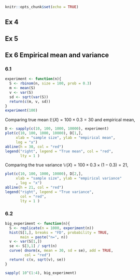 ```r
knitr::opts_chunk$set(echo = TRUE)
```


<!-- ## Ex 1 a Trigonometric density -->

<!-- The function $sin(x)^k$ in the interval $[0,\pi]$ can be plotted with, -->

<!-- ```{r} -->
<!-- temp <- FALSE -->
<!-- for (k in 1:10){ -->
<!--   curve(sin(x)^k, col = k, add = temp, from = 0, to = pi) -->
<!--   temp <- TRUE -->
<!-- } -->
<!-- ``` -->

<!-- As we can see the functions $sin(x)^k$ are non-negative in the interval  -->
<!-- $[0,\pi]$, but they are not densities since the integrals are not 1,  -->
<!-- for example (try to change the value of $k$ and run the following): -->

<!-- ```{r} -->
<!-- k <- 2 -->
<!-- integrate(function(x){ sin(x)^k}, lower = 0, upper = pi ) -->
<!-- ``` -->

<!-- So in order to write the desnity we have to normalize it, in particular  -->
<!-- \[ f(x|k) = \frac{sin(x)^k}{\int_0^{\pi} sin(t)^k dt} \].  -->

<!-- We can now solve exercise 1.1 -->

<!-- ### 1.1  -->

<!-- ```{r} -->
<!-- dsin <- function(x, k = 1){ -->
<!--   const <- integrate(function(t){ sin(t)^k }, lower = 0, upper = pi)$value -->
<!--   if (x < 0 || x > pi){ -->
<!--     return(0) -->
<!--   } -->
<!--   return( (sin(x) ^ k )/ const ) -->
<!-- } -->
<!-- ``` -->

<!-- lets do some plots, -->

<!-- ```{r} -->
<!-- temp <- FALSE -->
<!-- for (k in 1:10){ -->
<!--   curve(dsin(x, k = k), col = k, add = temp, from = 0, to = pi,  -->
<!--         ylim =  c(0,1.4)) -->
<!--   temp <- TRUE -->
<!-- } -->
<!-- ``` -->


<!-- and we check that those densities (for $k = 1,...,20$) integrate to 1, -->

<!-- ```{r} -->
<!-- all( abs(sapply(1:20, function(i){ -->
<!--   return(integrate(dsin, lower = 0, upper = pi, k = i)$value) -->
<!-- }) - 1) < 1e-15  ) -->
<!-- ``` -->


<!-- We are actually checking that the integrals are close to 1 since integrals are not exacts but done numerically.  -->

<!-- Because the  integrals are done numerically we can expect errors when $k$ is big.  -->
<!-- Try with $k$ up to  $200$ or more.  -->


<!-- ### 1.2  -->

<!-- To define the cumulative distribution function, we use the definition -->
<!-- \[ F_X(x) = \int_{-\infty}^x f_X(x)dx = P(X \leq x) \] -->

<!-- ```{r} -->
<!-- psin <- Vectorize(function(q, k = 1){ -->
<!-- if (q > pi){ -->
<!--   return(1) -->
<!-- } -->
<!-- if ( q < 0){ -->
<!--   return(0) -->
<!-- } -->
<!--  const <- integrate(function(t){ sin(t)^k }, lower = 0, upper = pi)$value -->
<!--  integrate(function(t){ sin(t)^k }, lower = 0, upper = q)$value / const -->
<!-- }, vectorize.args = "q") -->

<!-- ``` -->

<!-- ### 1.3  -->

<!-- ```{r} -->
<!-- temp <- FALSE -->
<!-- for (k in 1:10){ -->
<!--   curve(psin(x, k = k), col = k, add = temp, from = 0, to = pi,  -->
<!--         ylim =  c(0,1.4)) -->
<!--   temp <- TRUE -->
<!-- } -->
<!-- legend("left", legend = 1:10, col = 1:10, lty = 1) -->
<!-- ``` -->

<!-- ```{r} -->
<!-- temp <- FALSE -->
<!-- for (k in 1:10){ -->
<!--   curve(dsin(x, k = k), col = k, add = temp, from = 0, to = pi,  -->
<!--         ylim =  c(0,1.4)) -->
<!--   temp <- TRUE -->
<!-- } -->
<!-- legend("left", legend = 1:10, col = 1:10, lty = 1) -->
<!-- ``` -->


<!-- ### 1.4  -->

<!-- To obtain variance and mean value we can use again the `integrate` -->
<!-- function. -->

<!-- ```{r} -->

<!-- k <- 5 -->

<!-- ## moment of order 1, the mean value -->
<!-- m1 <- integrate( function(x){ x*dsin(x, k)}, lower = 0, upper = pi)$value -->
<!-- ## moment of order 2  -->
<!-- m2 <- integrate( function(x){ x^2*dsin(x, k)}, lower = 0, upper = pi)$value -->
<!-- paste( "Mean:", m1, "Variance:", m2 - m1^2 )  -->

<!-- ``` -->

<!-- The distributions are simmetric around $\pi/2$ thus the mean value  -->
<!-- should always be $\pi/2$, we can check it.  -->

<!-- ```{r} -->
<!-- sapply(1:10, function(k){ -->
<!--   integrate( function(x){ x*dsin(x, k)}, lower = 0, upper = pi)$value -->
<!-- }) -->
<!-- ``` -->

<!-- The variance instead decrease with $k$.  -->

<!-- ```{r} -->
<!-- vars <- sapply(1:10, function(k){ -->
<!--   m1 <- integrate( function(x){ x*dsin(x, k)}, lower = 0, upper = pi)$value -->
<!--   m2 <- integrate( function(x){ x^2*dsin(x, k)}, lower = 0, upper = pi)$value -->
<!--   return(m2 - m1^2) -->
<!-- }) -->
<!-- plot(1:10, vars, main = "Variance as a function of k", xlab = "k", -->
<!--      ylab = "var", col = "blue") -->
<!-- ``` -->

<!-- ### 1.5  -->

<!-- We can define first of all the quantile function -->

<!-- ```{r} -->
<!-- qsin <- function(p, k = 1){ -->
<!--   uniroot(function(x){ -->
<!--     psin(x, k) - p    -->
<!--   }, interval = c(0, pi), extendInt = "upX")$root -->
<!-- } -->

<!-- qsin( psin(pi/2, k = 5), k = 5 ) ##should be pi/2 -->
<!-- ``` -->

<!-- ```{r} -->
<!-- rsin <- function(n, k = 1) { -->
<!--   return(sapply(runif(n), qsin, k = k)) -->
<!-- } -->

<!-- rsin(10) -->
<!-- ``` -->

<!-- ### 1.6  -->

<!-- We do it for $k = 5$  -->

<!-- ```{r} -->
<!-- k <- 5 -->
<!-- S <- rsin(1000, k = k ) -->
<!-- hist(S, probability = TRUE, breaks = "FD") -->
<!-- curve(dsin(x, k), add = TRUE, col = "blue") -->
<!-- ``` -->

<!-- We repeat it for $k = 12$  -->

<!-- ```{r} -->
<!-- k <- 12 -->
<!-- S <- rsin(1000, k = k ) -->
<!-- hist(S, probability = TRUE, breaks = "FD") -->
<!-- curve(dsin(x, k), add = TRUE, col = "blue") -->
<!-- ``` -->

<!-- And $k = 1$ -->

<!-- ```{r} -->
<!-- k <- 1 -->
<!-- S <- rsin(1000, k = k ) -->
<!-- hist(S, probability = TRUE, breaks = "FD") -->
<!-- curve(dsin(x, k), add = TRUE, col = "blue") -->
<!-- ``` -->


<!-- ## Ex 2 Neuronal ISI data  -->

<!-- ```{r} -->
<!-- isidata <- read.table("neuronspikes.txt", col.names = "isi") -->
<!-- isi <- isidata$isi ##here we have the vector of observations -->
<!-- ``` -->

<!-- ### 2.1 -->

<!-- Kernel density estimation  -->

<!-- ```{r} -->
<!-- plot(density(isi, bw = "nrd0", kernel = "epanechnikov")) -->
<!-- ``` -->

<!-- ### 2.2 - 2.3 -->


<!-- ```{r} -->
<!-- hist(isi, breaks = "FD", probability = TRUE) -->
<!-- curve(dexp(x, rate = 1/mean(isi)), col = "blue", add = TRUE) -->
<!-- points(density(isi, bw = "nrd0", kernel = "epanechnikov"), type = "l", col = "red") -->
<!-- ``` -->

<!-- ### 2.4 -->

<!-- ```{r} -->
<!-- hist(isi, breaks = "FD", probability = TRUE) -->
<!-- curve(dgamma(x, rate = 1.79, shape = 1.56), col = "blue", add = TRUE) -->
<!-- points(density(isi, bw = "nrd0", kernel = "epanechnikov"), type = "l", col = "red") -->
<!-- ``` -->


<!-- ## Ex 3  -->

<!-- ### 3.1  -->

<!-- ```{r} -->
<!-- probs <- ppoints(isi) -->
<!-- plot(sort(isi), qexp(probs, rate = 1.15)) -->
<!-- abline(a = 0, b = 1, col = "red") -->
<!-- ``` -->

<!-- ### 3.2  -->

<!-- ```{r} -->
<!-- probs <- ppoints(isi) -->
<!-- plot(sort(isi), qgamma(probs, rate = 1.79, shape = 1.56)) -->
<!-- abline(a = 0, b = 1, col = "red") -->
<!-- ``` -->

## Ex 4


## Ex 5





## Ex 6 Empirical mean and variance


### 6.1 

```r
experiment <- function(n){
  S <- rbinom(n, size = 100, prob = 0.3)
  m <- mean(S)
  v <- var(S)
  sd <- sqrt(var(S))
  return(c(m, v, sd))
}
experiment(100)
```

Comparing true mean $\mathbb{E}(X) = 100 \times 0.3 = 30$ and empirical mean,
```r
D <- sapply(c(10, 100, 1000, 10000), experiment)
plot(c(10, 100, 1000, 10000), D[1,],
     xlab = "sample size", ylab = "empirical mean", 
     log = "x")
abline(h = 30, col = "red")
legend("right", legend = "True mean", col = "red", 
       lty = 1 )
```

Comparing the true variance $\mathbb{V}(X) = 100 
\times 0.3 \times (1 - 0.3)= 21$,

```r
plot(c(10, 100, 1000, 10000), D[2,],
     xlab = "sample size", ylab = "empirical variance"
     , log = "x")
abline(h = 21, col = "red")
legend("right", legend = "True variance", 
       col = "red",
       lty = 1 )
```


### 6.2

```r
big_experiment <- function(n){
  S <- replicate(n = 1000, experiment(n))
  hist(S[1,], breaks = "FD", probability = TRUE,
       main = paste("n=", n))
  v <- var(S[1,])
  se <- S[3,1] / sqrt(n)
  curve( dnorm(x, mean = 30, sd = se), add = TRUE, 
         col = "red")
  return( c(v, sqrt(v), se))
}

sapply( 10^(1:4), big_experiment)
```